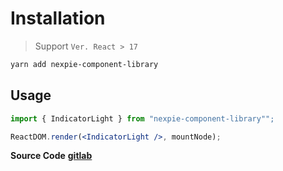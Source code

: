 
<Meta title="Get Started/Introduction" />

# Installation

>  Support `Ver. React > 17` 

```sh
yarn add nexpie-component-library
```


## Usage

```jsx
import { IndicatorLight } from "nexpie-component-library"";

ReactDOM.render(<IndicatorLight />, mountNode);
```


**Source Code** [**gitlab**](https://dev.nexpie.com/phisek/nexpie-component-library) 

<!-- 
| Component                  |       Status       |                                   Guidelines                                   |
| -------------------------- | :----------------: | :----------------------------------------------------------------------------: |
| [Colors](./modules/tokens) | :white_check_mark: | [:blue_book:](https://design.workday.com/tokens/basic/colors/color-guidelines) |
| [Depth](./modules/tokens)  | :white_check_mark: |          [:blue_book:](https://design.workday.com/tokens/basic/depth)          |
| [Icons](./modules/icon)    | :white_check_mark: | [:blue_book:](https://design.workday.com/tokens/assets/icons/icon-guidelines)  |
| [Space](./modules/tokens)  | :white_check_mark: |          [:blue_book:](https://design.workday.com/tokens/basic/space)          |
| [Type](./modules/tokens)   | :white_check_mark: |          [:blue_book:](https://design.workday.com/tokens/basic/type)           | -->




